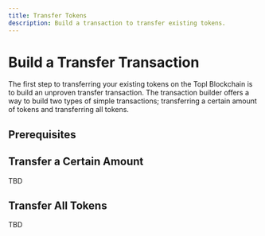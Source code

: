 ```yaml
---
title: Transfer Tokens
description: Build a transaction to transfer existing tokens.
---
```



# Build a Transfer Transaction

The first step to transferring your existing tokens on the Topl Blockchain is to build an unproven transfer transaction.
The transaction builder offers a way to build two types of simple transactions; transferring a certain amount of tokens
and transferring all tokens.

## Prerequisites

<InitTxBuilder/>

## Transfer a Certain Amount

TBD

## Transfer All Tokens

TBD